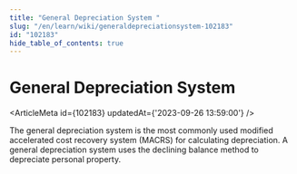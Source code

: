 ```yaml
---
title: "General Depreciation System "
slug: "/en/learn/wiki/generaldepreciationsystem-102183"
id: "102183"
hide_table_of_contents: true
---
```



# General Depreciation System 

<ArticleMeta id={102183} updatedAt={'2023-09-26 13:59:00'} />
<div className='border-solid border-b border-t-0 my-4 border-[var(--ifm-color-gray-300)]' />

The general depreciation system is the most commonly used modified accelerated cost recovery system (MACRS) for calculating depreciation. A general depreciation system uses the declining balance method to depreciate personal property.
